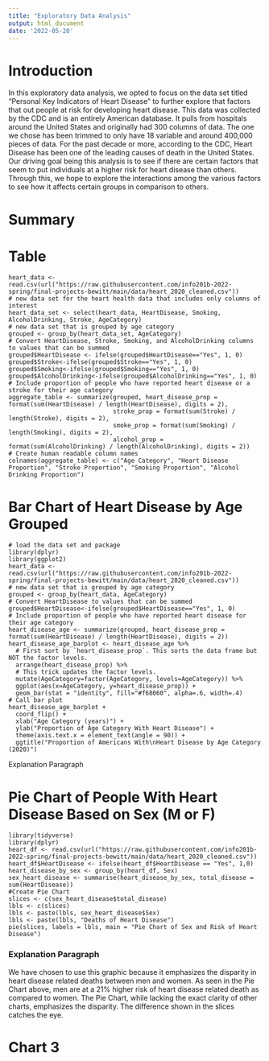 ```yaml
---
title: "Exploratory Data Analysis"
output: html_document
date: '2022-05-20'
---
```

# Introduction
In this exploratory data analysis, we opted to focus on the data set titled "Personal Key Indicators of Heart Disease" to further 
explore that factors that out people at risk for developing heart disease. This data was collected by the CDC and is an entirely American database. It pulls from hospitals around the United States and originally had 300 columns of data. The one we chose has been trimmed to only have 18 variable and around 400,000 pieces of data. For the past decade or more, according to the CDC, Heart Disease has been one of the leading causes of death in the United States. Our driving goal being this analysis is to see if there are certain factors that seem to put individuals at a higher risk for heart disease than others. Through this, we hope to explore the interactions among the various factors to see how it affects certain groups in comparison to others. 

# Summary

# Table
```table
heart_data <- read.csv(url("https://raw.githubusercontent.com/info201b-2022-spring/final-projects-bewitt/main/data/heart_2020_cleaned.csv"))
# new data set for the heart health data that includes only columns of interest
heart_data_set <- select(heart_data, HeartDisease, Smoking, AlcoholDrinking, Stroke, AgeCategory)
# new data set that is grouped by age category
grouped <- group_by(heart_data_set, AgeCategory)
# Convert HeartDisease, Stroke, Smoking, and AlcoholDrinking columns to values that can be summed
grouped$HeartDisease <- ifelse(grouped$HeartDisease=="Yes", 1, 0)
grouped$Stroke<-ifelse(grouped$Stroke=="Yes", 1, 0)
grouped$Smoking<-ifelse(grouped$Smoking=="Yes", 1, 0)
grouped$AlcoholDrinking<-ifelse(grouped$AlcoholDrinking=="Yes", 1, 0)
# Include proportion of people who have reported heart disease or a stroke for their age category
aggregate_table <- summarize(grouped, heart_disease_prop = format(sum(HeartDisease) / length(HeartDisease), digits = 2),
                             stroke_prop = format(sum(Stroke) / length(Stroke), digits = 2),
                             smoke_prop = format(sum(Smoking) / length(Smoking), digits = 2),
                             alcohol_prop = format(sum(AlcoholDrinking) / length(AlcoholDrinking), digits = 2))
# Create human readable column names
colnames(aggregate_table) <- c("Age Category", "Heart Disease Proportion", "Stroke Proportion", "Smoking Proportion", "Alcohol Drinking Proportion")
```

# Bar Chart of Heart Disease by Age Grouped
```bar
# load the data set and package
library(dplyr)
library(ggplot2)
heart_data <- read.csv(url("https://raw.githubusercontent.com/info201b-2022-spring/final-projects-bewitt/main/data/heart_2020_cleaned.csv"))
# new data set that is grouped by age category
grouped <- group_by(heart_data, AgeCategory)
# Convert HeartDisease to values that can be summed
grouped$HeartDisease<-ifelse(grouped$HeartDisease=="Yes", 1, 0)
# Include proportion of people who have reported heart disease for their age category
heart_disease_age <- summarize(grouped, heart_disease_prop = format(sum(HeartDisease) / length(HeartDisease), digits = 2))
heart_disease_age_barplot <- heart_disease_age %>%
  # First sort by `heart_disease_prop`. This sorts the data frame but NOT the factor levels.
  arrange(heart_disease_prop) %>%
  # This trick updates the factor levels.
  mutate(AgeCategory=factor(AgeCategory, levels=AgeCategory)) %>%
  ggplot(aes(x=AgeCategory, y=heart_disease_prop)) +
  geom_bar(stat = "identity", fill="#f68060", alpha=.6, width=.4)
# Call bar plot
heart_disease_age_barplot +
  coord_flip() +
  xlab("Age Category (years)") +
  ylab("Proportion of Age Category With Heart Disease") +
  theme(axis.text.x = element_text(angle = 90)) +
  ggtitle("Proportion of Americans With\nHeart Disease by Age Category (2020)")
```
Explanation Paragraph

# Pie Chart of People With Heart Disease Based on Sex (M or F)
```pie
library(tidyverse)
library(dplyr)
heart_df <- read.csv(url("https://raw.githubusercontent.com/info201b-2022-spring/final-projects-bewitt/main/data/heart_2020_cleaned.csv"))
heart_df$HeartDisease <- ifelse(heart_df$HeartDisease == "Yes", 1,0)
heart_disease_by_sex <- group_by(heart_df, Sex)
sex_heart_disease <- summarise(heart_disease_by_sex, total_disease = sum(HeartDisease))
#Create Pie Chart
slices <- c(sex_heart_disease$total_disease)
lbls <- c(slices)
lbls <- paste(lbls, sex_heart_disease$Sex)
lbls <- paste(lbls, "Deaths of Heart Disease")
pie(slices, labels = lbls, main = "Pie Chart of Sex and Risk of Heart Disease")
```
### Explanation Paragraph
We have chosen to use this graphic because it emphasizes the disparity in heart disease related deaths between men and women.  As seen in the Pie Chart above, men are at a 21% higher risk of heart disease related death as compared to women.  The Pie Chart, while lacking the exact clarity of other charts, emphasizes the disparity.  The difference shown in the slices catches the eye.  

# Chart 3



